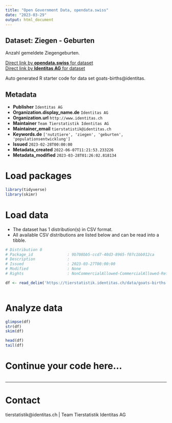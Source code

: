 ```yaml
---
title: "Open Government Data, opendata.swiss"
date: "2023-03-29"
output: html_document
---
```


## Dataset: Ziegen - Geburten

Anzahl gemeldete Ziegengeburten. 

[Direct link by **opendata.swiss** for dataset](https://opendata.swiss/de/dataset/ziegen-geburten)<br>
[Direct link by **Identitas AG** for dataset](https://tierstatistik.identitas.ch/)

Auto generated R starter code for data set goats-births@identitas.

## Metadata

- **Publisher** `Identitas AG`
- **Organization.display_name.de** `Identitas AG`
- **Organization.url** `http://www.identitas.ch`
- **Maintainer** `Team Tierstatistik Identitas AG`
- **Maintainer_email** `tierstatistik@identitas.ch`
- **Keywords.de** `['nutztiere', 'ziegen', 'geburten', 'populationsentwicklung']`
- **Issued** `2023-02-28T00:00:00`
- **Metadata_created** `2022-06-07T11:21:53.233226`
- **Metadata_modified** `2023-03-28T01:26:02.818134`


# Load packages

```r

library(tidyverse)
library(skimr)

```

# Load data

-   The dataset has 1 distribution(s) in CSV format.
-   All available CSV distributions are listed below and can be read into a tibble.

```r

# Distribution 0
# Package_id               : 9b708bb5-ccd7-40d3-8965-f07c1bb012ca
# Description              : 
# Issued                   : 2023-03-27T00:00:00
# Modified                 : None
# Rights                   : NonCommercialAllowed-CommercialAllowed-ReferenceRequired

df <- read_delim('https://tierstatistik.identitas.ch/data/goats-births.csv')



```

# Analyze data

```r

glimpse(df)
str(df)
skim(df)

head(df)
tail(df)

```

# Continue your code here...

```r

```

------------------------------------------------------------------------

# Contact

tierstatistik@identitas.ch | Team Tierstatistik Identitas AG
